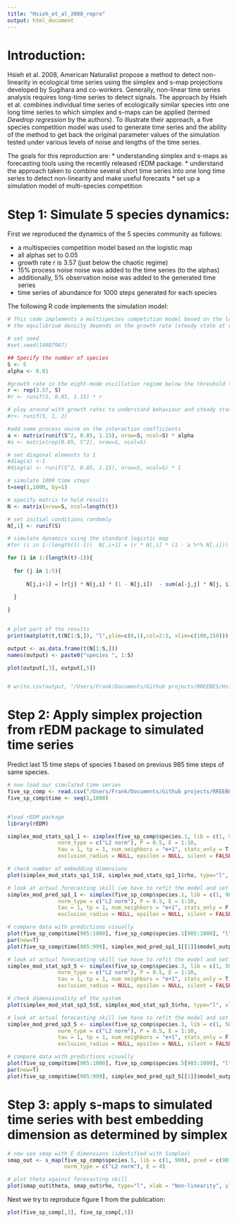 ```yaml
---
title: "Hsieh_et_al_2008_repro"
output: html_document
---
```


# Introduction:

Hsieh et al. 2008, American Naturalist propose a method to detect non-linearity in ecological time series using the simplex and s-map projections developed by Sugihara and co-workers. Generally, non-linear time series analysis requires long-time series to detect signals. The approach by Hsieh et al. combines individual time series of ecologically similar species into one long time series to which simplex and s-maps can be applied (termed *Dewdrop regression* by the authors). To illustrate their approach, a five species competition model was used to generate time series and the ability of the method to get back the original parameter values of the simulation tested under various levels of noise and lengths of the time series.

The goals for this reproduction are:
* understanding simplex and s-maps as forecasting tools using the recently released rEDM package.
* understand the approach taken to combine several short time series into one long time series to detect non-linearity and make useful forecasts
* set up a simulation model of multi-species competition

# Step 1: Simulate 5 species dynamics:

First we reproduced the dynamics of the 5 species community as follows:

* a multispecies competition model based on the logistic map
* all alphas set to 0.05
* growth rate r is 3.57 (just below the chaotic regime)
* 15% process noise noise was added to the time series (to the alphas)
* additionally, 5% observation noise was added to the generated time series
* time series of abundance for 1000 steps generated for each species

The following R code implements the simulation model:
```r
# This code implements a multispecies competition model based on the logistic map (https://en.wikipedia.org/wiki/Logistic_map)
# the equilibrium density depends on the growth rate (steady state at values between 1 and 2, extinction below 1, chaos > 3.7, fluctuations > 3)

# set seed
#set.seed(14987987)

## Specify the number of species
S <- 5
alpha <- 0.01

#growth rate in the eight-mode oscillation regime below the threshold to chaos
r <- rep(3.57, S)
#r <- runif(S, 0.85, 1.15) * r

# play around with growth rates to understand behaviour and steady state
#r<- runif(5, 1, 2)

#add some process noise on the interaction coefficients
a <- matrix(runif(S^2, 0.85, 1.15), nrow=S, ncol=S) * alpha
#a <- matrix(rep(0.05, S^2), nrow=S, ncol=S)

# set diagonal elements to 1
#diag(a) <-1
#diag(a) <- runif(S^2, 0.85, 1.15), nrow=S, ncol=S) * 1

# simulate 1000 time steps
t=seq(1,1000, by=1)

# specify matrix to hold results
N <- matrix(nrow=S, ncol=length(t))

# set initial conditions randomly
N[,1] <- runif(S)

# simulate dynamics using the standard logistic map
#for (i in 1:(length(t)-1))  N[,i+1] = (r * N[,i] * (1 - a %*% N[,i])) * runif(1, 0.95,1.05)

for (i in 1:(length(t)-1)){
  
  for (j in 1:5){
    
      N[j,i+1] = (r[j] * N[j,i] * (1 - N[j,i])  - sum(a[-j,j] * N[j, i])) * runif(1,0.95,1.05)

  }
  
}
  

# plot part of the results
print(matplot(t,t(N[1:S,]), "l",ylim=c(0,1),col=2:5, xlim=c(100,150)))

output <- as.data.frame(t(N[1:S,]))
names(output) <- paste0("species ", 1:S)

plot(output[,3], output[,5])


# write.csv(output, "/Users/Frank/Documents/Github projects/RREEBES/Hsieh_et_al_2008/data/5sp_comp_sim_data.csv", row.names=F)

```

# Step 2: Apply simplex projection from rEDM package to simulated time series

Predict last 15 time steps of species 1 based on previous 985 time steps of same species.

```r
# now load our simulated time series
five_sp_comp <- read.csv("/Users/Frank/Documents/Github projects/RREEBES/Hsieh_et_al_2008/data/5sp_comp_sim_data.csv")
five_sp_comp$time <- seq(1,1000)


#load rEDM package
library(rEDM)

simplex_mod_stats_sp1_1 <- simplex(five_sp_comp$species.1, lib = c(1, 900), pred = c(901, NROW(five_sp_comp$species.1)),
                norm_type = c("L2 norm"), P = 0.5, E = 1:10,
                tau = 1, tp = 1, num_neighbors = "e+1", stats_only = T,
                exclusion_radius = NULL, epsilon = NULL, silent = FALSE)

# check number of embedding dimensions
plot(simplex_mod_stats_sp1_1$E, simplex_mod_stats_sp1_1$rho, type="l", xlab = "Embedding dimension (E)", ylab="Forecast skill (rho)")

# look at actual forecasting skill (we have to refit the model and set stats_only to FALSE) when predicting species 1 with data from species 1
simplex_mod_pred_sp1_1 <- simplex(five_sp_comp$species.1, lib = c(1, 985), pred = c(986, NROW(five_sp_comp$species.1)),
                norm_type = c("L2 norm"), P = 0.5, E = 1:10,
                tau = 1, tp = 1, num_neighbors = "e+1", stats_only = F,
                exclusion_radius = NULL, epsilon = NULL, silent = FALSE)

# compare data with predictions visually
plot(five_sp_comp$time[985:1000], five_sp_comp$species.1[985:1000], "l", ylim=c(0,1), xlim=c(985,1000))
par(new=T)
plot(five_sp_comp$time[985:999], simplex_mod_pred_sp1_1[[1]]$model_output$pred[984:998], "l", lty = 2, col="red", ylim=c(0,1), xlim=c(985,1000))
```

```r
# look at actual forecasting skill (we have to refit the model and set stats_only to FALSE) when predicting species 5 with data from species 3
simplex_mod_stat_sp3_5 <- simplex(five_sp_comp$species.3, lib = c(1, 500), pred = c(501, NROW(five_sp_comp$species.5)),
                norm_type = c("L2 norm"), P = 0.5, E = 1:10,
                tau = 1, tp = 1, num_neighbors = "e+1", stats_only = T,
                exclusion_radius = NULL, epsilon = NULL, silent = FALSE)

# check dimensionality of the system
plot(simplex_mod_stat_sp3_5$E, simplex_mod_stat_sp3_5$rho, type="l", xlab = "Embedding dimension (E)", ylab="Forecast skill (rho)")

# look at actual forecasting skill (we have to refit the model and set stats_only to FALSE) when predicting species 1 with data from species 1
simplex_mod_pred_sp3_5 <- simplex(five_sp_comp$species.3, lib = c(1, 500), pred = c(501, NROW(five_sp_comp$species.5)),
                norm_type = c("L2 norm"), P = 0.5, E = 1:10,
                tau = 1, tp = 1, num_neighbors = "e+1", stats_only = F,
                exclusion_radius = NULL, epsilon = NULL, silent = FALSE)

# compare data with predictions visually
plot(five_sp_comp$time[985:1000], five_sp_comp$species.5[985:1000], "l", ylim=c(0,1), xlim=c(985,1000))
par(new=T)
plot(five_sp_comp$time[985:999], simplex_mod_pred_sp3_5[[1]]$model_output$pred[984:998], "l", lty = 2, col="red", ylim=c(0,1), xlim=c(985,1000))
```


# Step 3: apply s-maps to simulated time series with best embedding dimension as determined by simplex

```r
# now use smap with E dimensions (identified with Simplex)
smap_out <- s_map(five_sp_comp$species.5, lib = c(1, 900), pred = c(901,NROW(five_sp_comp$species.3)),
                  norm_type = c("L2 norm"), E = 4)

# plot theta against forecasting skill
plot(smap_out$theta, smap_out$rho, type="l", xlab = "Non-linearity", ylab="Forecast skill (rho)")
```

Next we try to reproduce figure 1 from the publication:
```r
plot(five_sp_comp[,3], five_sp_comp[,5])



```
